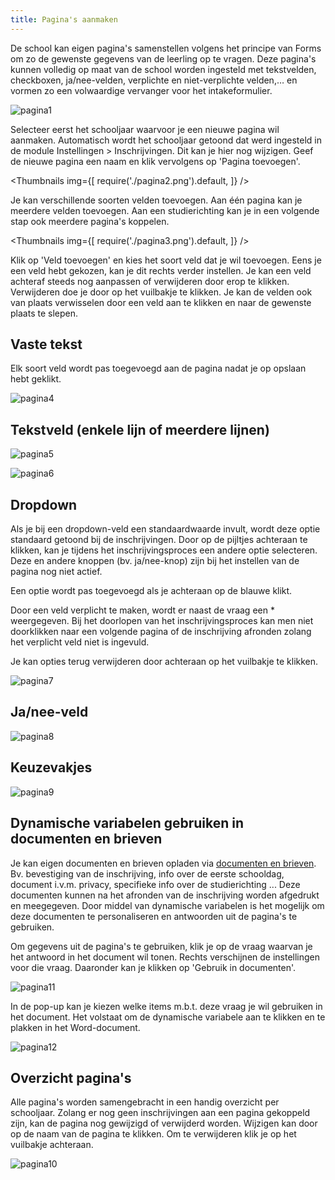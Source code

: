 ```yaml
---
title: Pagina's aanmaken
---
```

De school kan eigen pagina's samenstellen volgens het principe van Forms om zo de gewenste gegevens van de leerling op te vragen. Deze pagina's kunnen volledig op maat van de school worden ingesteld met tekstvelden, checkboxen, ja/nee-velden, verplichte en niet-verplichte velden,… en vormen zo een volwaardige vervanger voor het intakeformulier. 

![pagina1](./pagina1.png)

Selecteer eerst het schooljaar waarvoor je een nieuwe pagina wil aanmaken. Automatisch wordt het schooljaar getoond dat werd ingesteld in de module Instellingen > Inschrijvingen. Dit kan je hier nog wijzigen. Geef de nieuwe pagina een naam en klik vervolgens op 'Pagina toevoegen'.  

<Thumbnails img={[
    require('./pagina2.png').default, 
]} />

Je kan verschillende soorten velden toevoegen. Aan één pagina kan je meerdere velden toevoegen. Aan een studierichting kan je in een volgende stap ook meerdere pagina's koppelen.

<Thumbnails img={[
    require('./pagina3.png').default, 
]} />

Klik op 'Veld toevoegen' en kies het soort veld dat je wil toevoegen. Eens je een veld hebt gekozen, kan je dit rechts verder instellen. Je kan een veld achteraf steeds nog aanpassen of verwijderen door erop te klikken. Verwijderen doe je door op het vuilbakje te klikken. Je kan de velden ook van plaats verwisselen door een veld aan te klikken en naar de gewenste plaats te slepen. 

## Vaste tekst

Elk soort veld wordt pas toegevoegd aan de pagina nadat je op opslaan hebt geklikt. 

![pagina4](./pagina4.png)
 
## Tekstveld (enkele lijn of meerdere lijnen)

![pagina5](./pagina5.png)

![pagina6](./pagina6.png)
 
## Dropdown

Als je bij een dropdown-veld een standaardwaarde invult, wordt deze optie standaard getoond bij de inschrijvingen. Door op de pijltjes achteraan te klikken, kan je tijdens het inschrijvingsproces een andere optie selecteren. Deze en andere knoppen (bv. ja/nee-knop) zijn bij het instellen van de pagina nog niet actief. 

Een optie wordt pas toegevoegd als je achteraan op de blauwe <LegacyAction img="plus.png"/> klikt. 

Door een veld verplicht te maken, wordt er naast de vraag een * weergegeven. Bij het doorlopen van het inschrijvingsproces kan men niet doorklikken naar een volgende pagina of de inschrijving afronden zolang het verplicht veld niet is ingevuld.  

Je kan opties terug verwijderen door achteraan op het vuilbakje te klikken. 

![pagina7](./pagina7.png)
 
## Ja/nee-veld

![pagina8](./pagina8.png)

## Keuzevakjes

![pagina9](./pagina9.png)

## Dynamische variabelen gebruiken in documenten en brieven

Je kan eigen documenten en brieven opladen via [documenten en brieven](/inschrijvingen/opstart_config/documenten_brieven/). Bv. bevestiging van de inschrijving, info over de eerste schooldag, document i.v.m. privacy, specifieke info over de studierichting ... Deze documenten kunnen na het afronden van de inschrijving worden afgedrukt en meegegeven. Door middel van dynamische variabelen is het mogelijk om deze documenten te personaliseren en antwoorden uit de pagina's te gebruiken. 

Om gegevens uit de pagina's te gebruiken, klik je op de vraag waarvan je het antwoord in het document wil tonen. Rechts verschijnen de instellingen voor die vraag. Daaronder kan je klikken op 'Gebruik in documenten'. 

![pagina11](./pagina11.png)

In de pop-up kan je kiezen welke items m.b.t. deze vraag je wil gebruiken in het document. Het volstaat om de dynamische variabele aan te klikken en te plakken in het Word-document. 

![pagina12](./pagina12.png)

## Overzicht pagina's
 
Alle pagina's worden samengebracht in een handig overzicht per schooljaar. Zolang er nog geen inschrijvingen aan een pagina gekoppeld zijn, kan de pagina nog gewijzigd of verwijderd worden. Wijzigen kan door op de naam van de pagina te klikken. Om te verwijderen klik je op het vuilbakje achteraan. 

![pagina10](./pagina10.png)